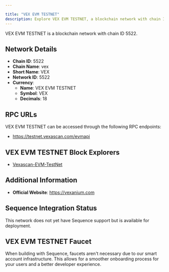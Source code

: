 ```yaml
---

title: "VEX EVM TESTNET"
description: Explore VEX EVM TESTNET, a blockchain network with chain ID 5522. Learn about its native currency, VEX EVM TESTNET, and how to interact with the network.
---
```




VEX EVM TESTNET is a blockchain network with chain ID 5522.

## Network Details

- **Chain ID**: 5522
- **Chain Name**: vex
- **Short Name**: VEX
- **Network ID**: 5522
- **Currency**: 
  - **Name**: VEX EVM TESTNET
  - **Symbol**: VEX
  - **Decimals**: 18

## RPC URLs

VEX EVM TESTNET can be accessed through the following RPC endpoints:

- https://testnet.vexascan.com/evmapi

## VEX EVM TESTNET Block Explorers

- [Vexascan-EVM-TestNet](https://testnet.vexascan.com/evmexplorer)

## Additional Information

- **Official Website**: https://vexanium.com

## Sequence Integration Status

This network does not yet have Sequence support but is available for deployment.

## VEX EVM TESTNET Faucet

When building with Sequence, faucets aren't necessary due to our smart account infrastructure. This allows for a smoother onboarding process for your users and a better developer experience.
